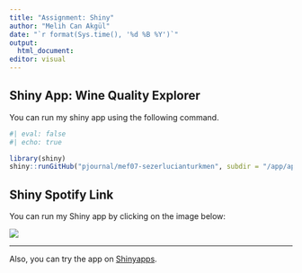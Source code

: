 ```yaml
---
title: "Assignment: Shiny"
author: "Melih Can Akgül"
date: "`r format(Sys.time(), '%d %B %Y')`"
output: 
  html_document:
editor: visual
---
```

## Shiny App: Wine Quality Explorer

You can run my shiny app using the following command.

```r
#| eval: false
#| echo: true

library(shiny)
shiny::runGitHub("pjournal/mef07-sezerlucianturkmen", subdir = "/app/app.R")
```

## Shiny Spotify Link
You can run my Shiny app by clicking on the image below:

[![](https://i.stack.imgur.com/vqF0X.jpg)](https://melihakgul.shinyapps.io/shiny_app/)








---

Also, you can try the app on [Shinyapps](https://www.shinyapps.io/).
